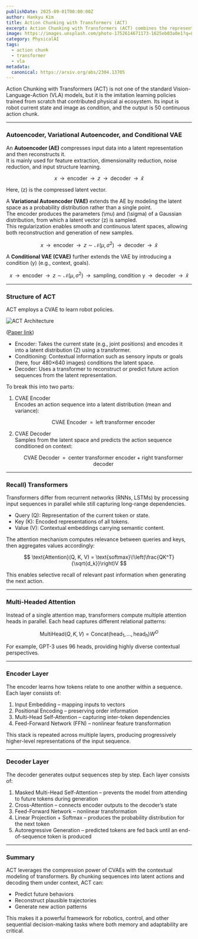 ```yaml
---
publishDate: 2025-09-01T00:00:00Z
author: Hankyu Kim
title: Action Chunking with Transformers (ACT)
excerpt: Action Chunking with Transformers (ACT) combines the representational strength of autoencoders with the contextual modeling of transformers, producing compact latent variables that generate coherent action sequences.
image: https://images.unsplash.com/photo-1752614671173-1625eb03a0e1?q=80&w=654&auto=format&fit=crop&ixlib=rb-4.1.0&ixid=M3wxMjA3fDB8MHxwaG90by1wYWdlfHx8fGVufDB8fHx8fA%3D%3D
category: PhysicalAI
tags:
  - action chunk
  - transformer
  - vla
metadata:
  canonical: https://arxiv.org/abs/2304.13705
---
```


Action Chunking with Transformers (ACT) is not one of the standard Vision-Language-Action (VLA) models, but it is the imitation learning policies trained from scratch that contributed physical ai ecosystem. Its input is robot current state and image as condition, and the output is 50 continuous action chunk. 

---

### Autoencoder, Variational Autoencoder, and Conditional VAE

An **Autoencoder (AE)** compresses input data into a latent representation and then reconstructs it.  
It is mainly used for feature extraction, dimensionality reduction, noise reduction, and input structure learning.

$$
x \;\;\longrightarrow\;\; \text{encoder} \;\;\longrightarrow\;\; z \;\;\longrightarrow\;\; \text{decoder} \;\;\longrightarrow\;\; \hat{x}
$$

Here, \(z\) is the compressed latent vector.

A **Variational Autoencoder (VAE)** extends the AE by modeling the latent space as a probability distribution rather than a single point.  
The encoder produces the parameters \(\mu\) and \(\sigma\) of a Gaussian distribution, from which a latent vector \(z\) is sampled.  
This regularization enables smooth and continuous latent spaces, allowing both reconstruction and generation of new samples.

$$
x \;\;\longrightarrow\;\; \text{encoder} \;\;\longrightarrow\;\; 
z \sim \mathcal{N}(\mu, \sigma^2) 
\;\;\longrightarrow\;\; \text{decoder} \;\;\longrightarrow\;\; \hat{x}
$$

A **Conditional VAE (CVAE)** further extends the VAE by introducing a condition \(y\) (e.g., context, goals).  

$$
x \;\;\longrightarrow\;\; \text{encoder} \;\;\longrightarrow\;\; 
z \sim \mathcal{N}(\mu, \sigma^2) 
\;\;\longrightarrow\;\; \text{sampling, condition y} \;\;\longrightarrow\;\; \text{decoder} \;\;\longrightarrow\;\; \hat{x}
$$

---

### Structure of ACT

ACT employs a CVAE to learn robot policies.  

![ACT Architecture](~/assets/images/act.png)

([Paper link](https://arxiv.org/abs/2304.13705))

- Encoder: Takes the current state (e.g., joint positions) and encodes it into a latent distribution \(Z\) using a transformer.  
- Conditioning: Contextual information such as sensory inputs or goals (here, four 480×640 images) conditions the latent space.  
- Decoder: Uses a transformer to reconstruct or predict future action sequences from the latent representation.

To break this into two parts:

1. CVAE Encoder  
   Encodes an action sequence into a latent distribution (mean and variance):  

   $$
   \text{CVAE Encoder} \;\;=\;\; \text{left transformer encoder}
   $$

2. CVAE Decoder  
   Samples from the latent space and predicts the action sequence conditioned on context:  

   $$
   \text{CVAE Decoder} \;\;=\;\; \text{center transformer encoder + right transformer decoder}
   $$

---

### Recall) Transformers

Transformers differ from recurrent networks (RNNs, LSTMs) by processing input sequences in parallel while still capturing long-range dependencies.  

- Query (Q): Representation of the current token or state.  
- Key (K): Encoded representations of all tokens.  
- Value (V): Contextual embeddings carrying semantic content.  

The attention mechanism computes relevance between queries and keys, then aggregates values accordingly:

$$
\text{Attention}(Q, K, V) = \text{softmax}\!\left(\frac{QK^T}{\sqrt{d_k}}\right)V
$$

This enables selective recall of relevant past information when generating the next action.

---

### Multi-Headed Attention

Instead of a single attention map, transformers compute multiple attention heads in parallel. Each head captures different relational patterns:

$$
\text{MultiHead}(Q,K,V) = \text{Concat}(\text{head}_1, \dots, \text{head}_h)W^O
$$

For example, GPT-3 uses 96 heads, providing highly diverse contextual perspectives.

---

### Encoder Layer

The encoder learns how tokens relate to one another within a sequence. Each layer consists of:

1. Input Embedding – mapping inputs to vectors  
2. Positional Encoding – preserving order information  
3. Multi-Head Self-Attention – capturing inter-token dependencies  
4. Feed-Forward Network (FFN) – nonlinear feature transformation  

This stack is repeated across multiple layers, producing progressively higher-level representations of the input sequence.

---

### Decoder Layer

The decoder generates output sequences step by step. Each layer consists of:

1. Masked Multi-Head Self-Attention – prevents the model from attending to future tokens during generation  
2. Cross-Attention – connects encoder outputs to the decoder’s state  
3. Feed-Forward Network – nonlinear transformation  
4. Linear Projection + Softmax – produces the probability distribution for the next token  
5. Autoregressive Generation – predicted tokens are fed back until an end-of-sequence token is produced  

---

### Summary

ACT leverages the compression power of CVAEs with the contextual modeling of transformers. By chunking sequences into latent actions and decoding them under context, ACT can:  

- Predict future behaviors  
- Reconstruct plausible trajectories  
- Generate new action patterns  

This makes it a powerful framework for robotics, control, and other sequential decision-making tasks where both memory and adaptability are critical.  
